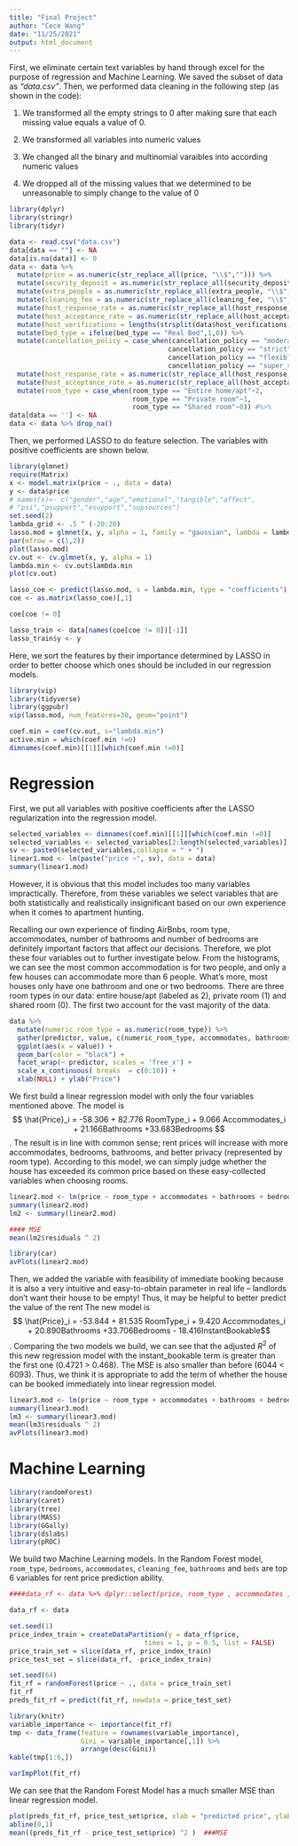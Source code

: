 ```yaml
---
title: "Final Project"
author: "Cece Wang"
date: "11/25/2021"
output: html_document
---
```


First, we eliminate certain text variables by hand through excel for the purpose of regression and Machine Learning. We saved the subset of data as *"data.csv"*. Then, we performed data cleaning in the following step (as shown in the code): 

1. We transformed all the empty strings to 0 after making sure that each missing value equals a value of 0. 

2. We transformed all variables into numeric values

3. We changed all the binary and multinomial varaibles into according numeric values

4. We dropped all of the missing values that we determined to be unreasonable to simply change to the value of 0 

```r
library(dplyr)
library(stringr)
library(tidyr)

data <- read.csv("data.csv")
data[data == ""] <- NA    
data[is.na(data)] <- 0
data <- data %>% 
  mutate(price = as.numeric(str_replace_all(price, "\\$",""))) %>% 
  mutate(security_deposit = as.numeric(str_replace_all(security_deposit, "\\$",""))) %>%
  mutate(extra_people = as.numeric(str_replace_all(extra_people, "\\$",""))) %>%
  mutate(cleaning_fee = as.numeric(str_replace_all(cleaning_fee, "\\$",""))) %>%
  mutate(host_response_rate = as.numeric(str_replace_all(host_response_rate, "\\%",""))) %>%
  mutate(host_acceptance_rate = as.numeric(str_replace_all(host_acceptance_rate, "\\%",""))) %>%
  mutate(host_verifications = lengths(strsplit(data$host_verifications, "\\W+"))) %>%
  mutate(bed_type = ifelse(bed_type == "Real Bed",1,0)) %>%
  mutate(cancellation_policy = case_when(cancellation_policy == "moderate"~2,
                                        cancellation_policy == "strict"~1,
                                        cancellation_policy == "flexible"~3,
                                        cancellation_policy == "super_strict_30"~0)) %>%
  mutate(host_response_rate = as.numeric(str_replace_all(host_response_rate,"N/A",''))) %>%
  mutate(host_acceptance_rate = as.numeric(str_replace_all(host_acceptance_rate,"N/A",''))) %>%
  mutate(room_type = case_when(room_type == "Entire home/apt"~2,
                               room_type == "Private room"~1,
                               room_type == "Shared room"~0)) #%>%
data[data == ''] <- NA
data <- data %>% drop_na()
```

Then, we performed LASSO to do feature selection. The variables with positive coefficients are shown below.

```r
library(glmnet)
require(Matrix)
x <- model.matrix(price ~ ., data = data)
y <- data$price
# names(x)<- c("gender","age","emotional","tangible","affect",
# "psi","psupport","esupport","supsources")
set.seed(2)
lambda_grid <- .5 ^ (-20:20)
lasso.mod = glmnet(x, y, alpha = 1, family = "gaussian", lambda = lambda_grid)
par(mfrow = c(1,2))
plot(lasso.mod)
cv.out <- cv.glmnet(x, y, alpha = 1)
lambda.min <- cv.out$lambda.min
plot(cv.out)

lasso_coe <- predict(lasso.mod, s = lambda.min, type = "coefficients") 
coe <- as.matrix(lasso_coe)[,1]

coe[coe != 0]

lasso_train <- data[names(coe[coe != 0])[-1]]
lasso_train$y <- y
```
Here, we sort the features by their importance determined by LASSO in order to better choose which ones should be included in our regression models.

```r
library(vip)
library(tidyverse)
library(ggpubr)
vip(lasso.mod, num_features=30, geom="point")
```
```r
coef.min = coef(cv.out, s="lambda.min") 
active.min = which(coef.min !=0) 
dimnames(coef.min)[[1]][which(coef.min !=0)]
```
# Regression

First, we put all variables with positive coefficients after the LASSO regularization into the regression model. 
```r

selected_variables <- dimnames(coef.min)[[1]][which(coef.min !=0)]
selected_variables <- selected_variables[2:length(selected_variables)]
sv <- paste0(selected_variables,collapse = " + ")
linear1.mod <- lm(paste("price ~", sv), data = data)
summary(linear1.mod)
```
However, it is obvious that this model includes too many variables impractically. Therefore, from these variables we select variables that are both statistically and realistically insignificant based on our own experience when it comes to apartment hunting.

Recalling our own experience of finding AirBnbs, room type, accommodates, number of bathrooms and number of bedrooms are definitely important factors that affect our decisions. Therefore, we plot these four variables out to further investigate below. From the histograms, we can see the most common accommodation is for two people, and only a few houses can accommodate more than 6 people. What's more, most houses only have one bathroom and one or two bedrooms. There are three room types in our data: entire house/apt (labeled as 2), private room (1) and shared room (0). The first two account for the vast majority of the data. 

```r
data %>% 
  mutate(numeric_room_type = as.numeric(room_type)) %>%
  gather(predictor, value, c(numeric_room_type, accommodates, bathrooms, bedrooms)) %>% 
  ggplot(aes(x = value)) + 
  geom_bar(color = "black") + 
  facet_wrap(~ predictor, scales = 'free_x') + 
  scale_x_continuous( breaks  = c(0:10)) +
  xlab(NULL) + ylab("Price")
```

We first build a linear regression model with only the four variables mentioned above. The model is $$ \hat{Price}_i = -58.306 + 82.776 RoomType_i + 9.066 Accommodates_i + 21.166Bathrooms +33.683Bedrooms $$. The result is in line with common sense; rent prices will increase with more accommodates, bedrooms, bathrooms, and better privacy (represented by room type). According to this model, we can simply judge whether the house has exceeded its common price based on these easy-collected variables when choosing rooms.

```r
linear2.mod <- lm(price ~ room_type + accommodates + bathrooms + bedrooms , data = data)
summary(linear2.mod)
lm2 <- summary(linear2.mod)

#### MSE
mean(lm2$residuals ^ 2)
```
```r
library(car)
avPlots(linear2.mod)
```

Then, we added the variable with feasibility of immediate booking because it is also a very intuitive and easy-to-obtain parameter in real life -- landlords don’t want their house to be empty! Thus, it may be helpful to better predict the value of the rent The new model is $$ \hat{Price}_i = -53.844 + 81.535 RoomType_i + 9.420 Accommodates_i + 20.890Bathrooms +33.706Bedrooms - 18.416InstantBookable$$. Comparing the two models we build, we can see that the adjusted $R^2$ of this new regression model with the instant_bookable term is greater than the first one (0.4721 > 0.468). The MSE is also smaller than before (6044 < 6093). Thus, we think it is appropriate to add the term of whether the house can be booked immediately into linear regression model. 

```r
linear3.mod <- lm(price ~ room_type + accommodates + bathrooms + bedrooms + instant_bookable, data = data)
summary(linear3.mod)
lm3 <- summary(linear3.mod)
mean(lm3$residuals ^ 2)
avPlots(linear3.mod)
```

# Machine Learning
```r
library(randomForest)
library(caret)
library(tree)
library(MASS)
library(GGally)
library(dslabs)
library(pROC)
```
We build two Machine Learning models. In the Random Forest model, `room_type`, `bedrooms`, `accommodates`, `cleaning_fee`, `bathrooms` and `beds` are top 6 variables for rent price prediction ability.

```r
####data_rf <- data %>% dplyr::select(price, room_type , accommodates , bathrooms , bedrooms , require_guest_profile_picture , require_guest_phone_verification) %>% mutate(room_type = factor(room_type))

data_rf <- data

set.seed(1)
price_index_train = createDataPartition(y = data_rf$price,               ### train:test = 1:1
                                  times = 1, p = 0.5, list = FALSE)
price_train_set = slice(data_rf, price_index_train)
price_test_set = slice(data_rf, -price_index_train)

set.seed(64)
fit_rf = randomForest(price ~ ., data = price_train_set)
fit_rf
preds_fit_rf = predict(fit_rf, newdata = price_test_set)

library(knitr)
variable_importance <- importance(fit_rf) 
tmp <- data_frame(feature = rownames(variable_importance),
                  Gini = variable_importance[,1]) %>%
                  arrange(desc(Gini))
kable(tmp[1:6,])

varImpPlot(fit_rf)
```

We can see that the Random Forest Model has a much smaller MSE than linear regression model. 
```r
plot(preds_fit_rf, price_test_set$price, xlab = "predicted price", ylab="real price")
abline(0,1)
mean((preds_fit_rf - price_test_set$price) ^2 )  ###MSE
```
















